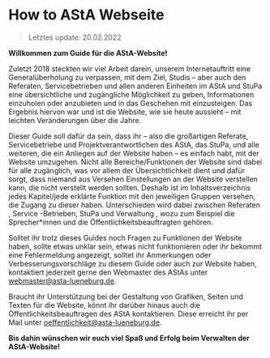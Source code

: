 # How to AStA Webseite
> Letztes update: 20.02.2022

**Willkommen zum Guide für die AStA-Website!**

Zuletzt 2018 steckten wir viel Arbeit darein, unserem Internetauftritt eine Generalüberholung zu verpassen, mit dem Ziel, Studis – aber auch den Referaten, Servicebetrieben und allen anderen Einheiten im AStA und StuPa eine übersichtliche und zugängliche Möglichkeit zu geben, Informationen einzuholen oder anzubieten und in das Geschehen mit einzusteigen. Das Ergebnis hiervon war und ist die Website, wie sie heute aussieht – mit leichten Veränderungen über die Jahre.

Dieser Guide soll dafür da sein, dass ihr – also die großartigen Referate, Servicebetriebe und Projektverantwortlichen des AStA, das StuPa, und alle weiteren, die ein Anliegen auf der Website haben – es einfach habt, mit der Website umzugehen. Nicht alle Bereiche/Funktionen der Website sind dabei für alle zugänglich, was vor allem der Übersichtlichkeit dient und dafür sorgt, dass niemand aus Versehen Einstellungen an der Website verstellen kann, die nicht verstellt werden sollten. Deshalb ist im Inhaltsverzeichnis jedes Kapitel/jede erklärte Funktion mit den jeweiligen Gruppen versehen, die Zugang zu dieser haben. Unterschieden wird dabei zwischen Referaten , Service -Betrieben, StuPa und Verwaltung , wozu zum Beispiel die Sprecher*innen und die Öffentlichkeitsbeauftragten gehören.

Solltet ihr trotz dieses Guides noch Fragen zu Funktionen der Website haben, sollte etwas unklar sein, etwas nicht funktionieren oder ihr bekommt eine Fehlermeldung angezeigt, solltet ihr Anmerkungen oder Verbesserungsvorschläge zu diesem Guide oder auch zur Website haben, kontaktiert jederzeit gerne den Webmaster des AStAs unter webmaster@asta-lueneburg.de.

Braucht ihr Unterstützung bei der Gestaltung von Grafiken, Seiten und Texten für die Website, könnt ihr darüber hinaus auch die Öffentlichkeitsbeauftragen des AStA kontaktieren. Diese erreicht ihr per Mail unter oeffentlichkeit@asta-lueneburg.de.

**Bis dahin wünschen wir euch viel Spaß und Erfolg beim Verwalten der AStA-Website!**